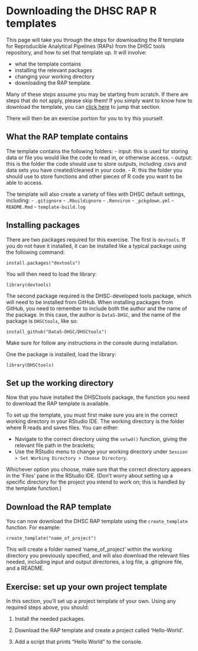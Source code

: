 # Downloading the DHSC RAP R templates

This page will take you through the steps for downloading the R template for Reproducible Analytical Pipelines (RAPs) from the DHSC tools repository, and how to set that template up. It will involve: 

- what the template contains
- installing the relevant packages
- changing your working directory
- downloading the RAP template.

Many of these steps assume you may be starting from scratch. If there are steps that do not apply, please skip them! If you simply want to know how to download the template, you can [click here](#download) to jump that section.

There will then be an exercise portion for you to try this yourself.

## What the RAP template contains

The template contains the following folders:
- input: this is used for storing data or file you would like the code to read in, or otherwise access.
- output: this is the folder the code should use to store outputs, including .csvs and data sets you have created/cleaned in your code.
- R: this the folder you should use to store functions and other pieces of R code you want to be able to access.

The template will also create a variety of files with DHSC default settings, including: 
- `.gitignore`
- `.Rbuildignore`
- `.Renviron`
- `_pckgdown.yml`
- `README.Rmd`
- `template-build.log`

## Installing packages

There are two packages required for this exercise. The first is `devtools`. If you do not have it installed, it can be installed like a typical package using the following command:

```
install.packages("devtools")
```

You will then need to load the library:

```
library(devtools)
```

The second package required is the DHSC-developed tools package, which will need to be installed from GitHub. When installing packages from GitHub, you need to remember to include both the author and the name of the package. In this case, the author is `DataS-DHSC`, and the name of the package is `DHSCtools`, like so:

```
install_github("DataS-DHSC/DHSCtools")
```

Make sure for follow any instructions in the console during installation.

One the package is installed, load the library:

```
library(DHSCtools)
```

## Set up the working directory

Now that you have installed the DHSCtools package, the function you need to download the RAP template is available. 

To set up the template, you must first make sure you are in the correct working directory in your RStudio IDE. The working directory is the folder where R reads and saves files. You can either:

- Navigate to the correct directory using the `setwd()` function, giving the relevant file path in the brackets;
- Use the RStudio menu to change your working directory under `Session > Set Working Directory > Choose Directory`.

Whichever option you choose, make sure that the correct directory appears in the 'Files' pane in the RStudio IDE. (Don't worry about setting up a specific directory for the project you intend to work on; this is handled by the template function.)

## Download the RAP template {#download}

You can now download the DHSC RAP template using the `create_template` function. For example:

```
create_template("name_of_project")
```

This will create a folder named 'name_of_project' within the working directory you previously specified, and will also download the relevant files needed, including input and output directories, a log file, a .gitignore file, and a README.


## Exercise: set up your own project template

In this section, you'll set up a project template of your own. Using any required steps above, you should:

1. Install the needed packages.

2. Download the RAP template and create a project called 'Hello-World'.

3. Add a script that prints "Hello World" to the console.
